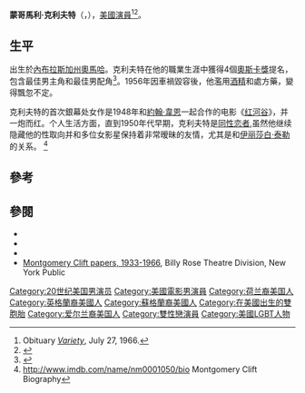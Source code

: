 {{noteTA
|G1=Show
}}
{{Infobox entertainer
| image       =   Clift, Montgomery.jpg
| caption     =publicity still of Clift, c. 1948
| birth_name   = Edward Montgomery Clift
| birth_date   = {{Birth date|1920|10|17|mf=y}}
| birth_place  = [[美國|美國]][[內布拉斯加州|內布拉斯加州]][[奧馬哈|奧馬哈]]
| death_date   = {{Death date and age|1966|07|23|1920|10|17}}
| death_place  = [[美國|美國]][[紐約|紐約]]
| type  = 男演員
|academyawards=提名：[[奧斯卡最佳男主角獎|最佳男主角]]<br>1948年 《[[亂世孤雛|亂世孤雛]]》<br>1951年 《[[郎心如鐵|郎心如鐵]]》<br>1953年 《[[亂世忠魂|亂世忠魂]]》<br>提名：[[奧斯卡最佳男配角獎|最佳男配角]]<br>1961年 《[[紐倫堡大審|紐倫堡大審]]》
|baftaawards=提名：[[英國電影學院獎最佳男主角|最佳男主角]]<br>1961年 《[[紐倫堡大審|紐倫堡大審]]》
|goldenglobeawards=提名：[[金球獎最佳電影男配角|最佳電影男配角]]<br>1961年 《[[紐倫堡大審|紐倫堡大審]]》
}}

'''蒙哥馬利·克利夫特'''（{{lang-en|Montgomery Clift}}，{{bd|1920年|10月17日|1966年|7月23日|catIdx=C}}），[[美國|美國]][[演員|演員]]<ref>Obituary ''[[Variety_Obituaries|Variety]]'', July 27, 1966.</ref><ref>{{cite news|work=[[The_New_York_Times|The New York Times]]|url=http://select.nytimes.com/gst/abstract.html?res=F50912FC3459117B93C6AB178CD85F428685F9|title= Montgomery Clift Dead at 45; Nominated 3 Times for Oscar; Completed Last Movie, 'The Defector,' in June Actor Began Career at Age 13|date= July 24, 1966|page= 61, Sunday Page }}</ref>。

==生平==
出生於[[內布拉斯加州|內布拉斯加州]][[奧馬哈|奧馬哈]]。克利夫特在他的職業生涯中獲得4個[[奧斯卡獎|奧斯卡獎]]提名，包含最佳男主角和最佳男配角<ref>{{cite web |url=http://awardsdatabase.oscars.org/ampas_awards/DisplayMain.jsp;jsessionid=9B962145FA7D4F1CD88528D4248E2DFD?curTime=1265031101666 |title=Montgomery Clift |publisher=Oscars.com |accessdate=February 1, 2010 |deadurl=yes |archiveurl=https://web.archive.org/web/20131029194626/http://awardsdatabase.oscars.org/ampas_awards/DisplayMain.jsp |archivedate=2013年10月29日 }}</ref>。1956年因車禍毀容後，他濫用[[酒精|酒精]]和處方藥，變得飄忽不定。

克利夫特的首次銀幕处女作是1948年和[[約翰·韋恩|約翰·韋恩]]一起合作的电影《[[紅河谷_(美國電影)|红河谷]]》，并一炮而红。个人生活方面，直到1950年代早期，克利夫特是[[同性恋者|同性恋者]],虽然他继续隐藏他的性取向并和多位女影星保持着非常暧昧的友情，尤其是和[[伊丽莎白·泰勒|伊丽莎白·泰勒]]的关系。
<ref>http://www.imdb.com/name/nm0001050/bio  Montgomery Clift Biography</ref>

==參考==
{{Reflist}}

==參閱==
{{Commons}}
* {{IMDb name|1050}}
* {{IBDB name|67103}}
* {{tcmdb name |id=35646|name=Montgomery Clift}}
*[http://nypl.bibliocommons.com/item/show/12357456052_montgomery_clift_papers Montgomery Clift papers, 1933-1966], Billy Rose Theatre Division, New York Public

{{Authority control}}

{{DEFAULTSORT:Clift, Montgomery}}
[[Category:20世纪美国男演员|Category:20世纪美国男演员]]
[[Category:美國電影男演員|Category:美國電影男演員]]
[[Category:荷兰裔美国人|Category:荷兰裔美国人]]
[[Category:英格蘭裔美國人|Category:英格蘭裔美國人]]
[[Category:蘇格蘭裔美國人|Category:蘇格蘭裔美國人]]
[[Category:在美國出生的雙胞胎|Category:在美國出生的雙胞胎]]
[[Category:爱尔兰裔美国人|Category:爱尔兰裔美国人]]
[[Category:雙性戀演員|Category:雙性戀演員]]
[[Category:美國LGBT人物|Category:美國LGBT人物]]